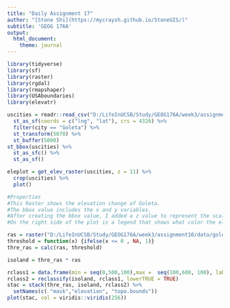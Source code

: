 ```yaml
---
title: "Daily Assignment 17"
author: "[Stone Shi](https://mycraysh.github.io/StoneGIS/)"
subtitle: 'GEOG 176A'
output:
  html_document:
    theme: journal
---
```

```r
library(tidyverse)
library(sf)
library(raster)
library(rgdal)
library(rmapshaper)
library(USAboundaries)
library(elevatr)
```

```r

uscities = readr::read_csv("D:/LifeInUCSB/Study/GEOG176A/week3/assignment10/data/uscities.csv") %>%
  st_as_sf(coords = c("lng", "lat"), crs = 4326) %>%
  filter(city == "Goleta") %>%
  st_transform(5070) %>% 
  st_buffer(5000)
st_bbox(uscities) %>% 
  st_as_sfc() %>%
  st_as_sf()

eleplot = get_elev_raster(uscities, z = 11) %>% 
  crop(uscities) %>%
  plot()

```
```r
#Properties
#This Raster shows the elevation change of Goleta.
#The bbox value includes the x and y variables.
#After creating the bbox value, I added a z value to represent the scaling above the plane.
#On the right side of the plot is a legend that shows what color the elevation data is represented in.
```


```r
ras = raster("D:/LifeInUCSB/Study/GEOG176A/week3/assignment10/data/goleta-elev.tif")
threshold = function(x) {ifelse(x <= 0 , NA, 1)}
thre_ras = calc(ras, threshold)

isoland = thre_ras * ras

rclass1 = data.frame(min = seq(0,500,100),max =  seq(100,600, 100), lab = c(0:5))
rclass2 = reclassify(isoland, rclass1, lowerTRUE = TRUE)
stac = stack(thre_ras, isoland, rclass2) %>% 
  setNames(c( "mask","elevation", "topo.bounds"))
plot(stac, col = viridis::viridis(256))
```
